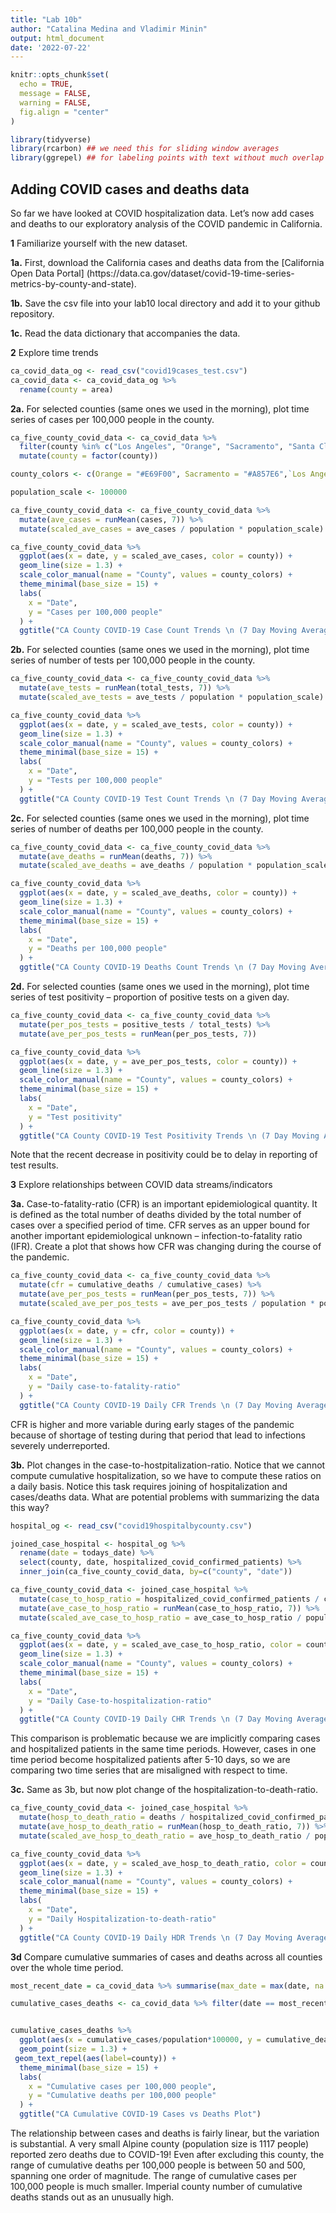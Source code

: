 ```yaml
---
title: "Lab 10b"
author: "Catalina Medina and Vladimir Minin"
output: html_document
date: '2022-07-22'
---
```


```r
knitr::opts_chunk$set(
  echo = TRUE,
  message = FALSE,
  warning = FALSE,
  fig.align = "center"
)
```

```r
library(tidyverse)
library(rcarbon) ## we need this for sliding window averages
library(ggrepel) ## for labeling points with text without much overlap
```


## Adding COVID cases and deaths data

So far we have looked at COVID hospitalization data. Let's now add cases and deaths to our exploratory analysis of the COVID pandemic in California.

**1** Familiarize yourself with the new dataset.

**1a.** First, download the California cases and deaths data from the [California Open Data Portal] (https://data.ca.gov/dataset/covid-19-time-series-metrics-by-county-and-state). 

**1b.** Save the csv file into your lab10 local directory and add it to your github repository. 


**1c.** Read the data dictionary that accompanies the data.


**2** Explore time trends

```r
ca_covid_data_og <- read_csv("covid19cases_test.csv")
ca_covid_data <- ca_covid_data_og %>% 
  rename(county = area)
```

**2a.** For selected counties (same ones we used in the morning), plot time series of cases per 100,000 people in the county.

```r
ca_five_county_covid_data <- ca_covid_data %>% 
  filter(county %in% c("Los Angeles", "Orange", "Sacramento", "Santa Clara", "San Francisco")) %>% 
  mutate(county = factor(county))

county_colors <- c(Orange = "#E69F00", Sacramento = "#A857E6",`Los Angeles` = "#0072B2", `Santa Clara` = "#CC79A7", `San Francisco` = "#009E73")

population_scale <- 100000
```

```r
ca_five_county_covid_data <- ca_five_county_covid_data %>% 
  mutate(ave_cases = runMean(cases, 7)) %>% 
  mutate(scaled_ave_cases = ave_cases / population * population_scale)

ca_five_county_covid_data %>% 
  ggplot(aes(x = date, y = scaled_ave_cases, color = county)) +
  geom_line(size = 1.3) + 
  scale_color_manual(name = "County", values = county_colors) + 
  theme_minimal(base_size = 15) + 
  labs(
    x = "Date",
    y = "Cases per 100,000 people"
  ) + 
  ggtitle("CA County COVID-19 Case Count Trends \n (7 Day Moving Average)")
```

**2b.** For selected counties (same ones we used in the morning), plot time series of number of tests per 100,000 people in the county.
```r
ca_five_county_covid_data <- ca_five_county_covid_data %>% 
  mutate(ave_tests = runMean(total_tests, 7)) %>% 
  mutate(scaled_ave_tests = ave_tests / population * population_scale)

ca_five_county_covid_data %>% 
  ggplot(aes(x = date, y = scaled_ave_tests, color = county)) +
  geom_line(size = 1.3) + 
  scale_color_manual(name = "County", values = county_colors) + 
  theme_minimal(base_size = 15) + 
  labs(
    x = "Date",
    y = "Tests per 100,000 people"
  ) + 
  ggtitle("CA County COVID-19 Test Count Trends \n (7 Day Moving Average)")
```

**2c.** For selected counties (same ones we used in the morning), plot time series of number of deaths per 100,000 people in the county.
```r
ca_five_county_covid_data <- ca_five_county_covid_data %>% 
  mutate(ave_deaths = runMean(deaths, 7)) %>% 
  mutate(scaled_ave_deaths = ave_deaths / population * population_scale)

ca_five_county_covid_data %>% 
  ggplot(aes(x = date, y = scaled_ave_deaths, color = county)) +
  geom_line(size = 1.3) + 
  scale_color_manual(name = "County", values = county_colors) + 
  theme_minimal(base_size = 15) + 
  labs(
    x = "Date",
    y = "Deaths per 100,000 people"
  ) + 
  ggtitle("CA County COVID-19 Deaths Count Trends \n (7 Day Moving Average)")
```

**2d.** For selected counties (same ones we used in the morning), plot time series of test positivity -- proportion of positive tests on a given day.
```r
ca_five_county_covid_data <- ca_five_county_covid_data %>% 
  mutate(per_pos_tests = positive_tests / total_tests) %>% 
  mutate(ave_per_pos_tests = runMean(per_pos_tests, 7)) 

ca_five_county_covid_data %>% 
  ggplot(aes(x = date, y = ave_per_pos_tests, color = county)) +
  geom_line(size = 1.3) + 
  scale_color_manual(name = "County", values = county_colors) + 
  theme_minimal(base_size = 15) + 
  labs(
    x = "Date",
    y = "Test positivity"
  ) + 
  ggtitle("CA County COVID-19 Test Positivity Trends \n (7 Day Moving Average)")
```

Note that the recent decrease in positivity could be to delay in reporting of test results.

**3** Explore relationships between COVID data streams/indicators

**3a.** Case-to-fatality-ratio (CFR) is an important epidemiological quantity. It is defined as the total number of deaths divided by the total number of  cases over a specified period of time. CFR serves as an upper bound for another important epidemiological unknown -- infection-to-fatality ratio (IFR). Create a plot that shows how CFR was changing during the course of the pandemic.
```r
ca_five_county_covid_data <- ca_five_county_covid_data %>% 
  mutate(cfr = cumulative_deaths / cumulative_cases) %>% 
  mutate(ave_per_pos_tests = runMean(per_pos_tests, 7)) %>% 
  mutate(scaled_ave_per_pos_tests = ave_per_pos_tests / population * population_scale)

ca_five_county_covid_data %>% 
  ggplot(aes(x = date, y = cfr, color = county)) +
  geom_line(size = 1.3) + 
  scale_color_manual(name = "County", values = county_colors) + 
  theme_minimal(base_size = 15) + 
  labs(
    x = "Date",
    y = "Daily case-to-fatality-ratio"
  ) + 
  ggtitle("CA County COVID-19 Daily CFR Trends \n (7 Day Moving Average)")
```

CFR is  higher and more variable during early stages of the pandemic because of shortage of testing during that period that lead to infections severely underreported.

**3b.** Plot changes in the case-to-hostpitalization-ratio. Notice that we cannot compute cumulative hospitalization,  so we have to compute these ratios on a daily basis. Notice this task requires joining of hospitalization and cases/deaths data. What are potential problems with summarizing the data this way?

```r
hospital_og <- read_csv("covid19hospitalbycounty.csv")

joined_case_hospital <- hospital_og %>% 
  rename(date = todays_date) %>% 
  select(county, date, hospitalized_covid_confirmed_patients) %>% 
  inner_join(ca_five_county_covid_data, by=c("county", "date"))
```

```r
ca_five_county_covid_data <- joined_case_hospital %>% 
  mutate(case_to_hosp_ratio = hospitalized_covid_confirmed_patients / cases) %>% 
  mutate(ave_case_to_hosp_ratio = runMean(case_to_hosp_ratio, 7)) %>% 
  mutate(scaled_ave_case_to_hosp_ratio = ave_case_to_hosp_ratio / population * population_scale)

ca_five_county_covid_data %>% 
  ggplot(aes(x = date, y = scaled_ave_case_to_hosp_ratio, color = county)) +
  geom_line(size = 1.3) + 
  scale_color_manual(name = "County", values = county_colors) + 
  theme_minimal(base_size = 15) + 
  labs(
    x = "Date",
    y = "Daily Case-to-hospitalization-ratio"
  ) + 
  ggtitle("CA County COVID-19 Daily CHR Trends \n (7 Day Moving Average)")
```

This comparison is problematic because we are implicitly comparing cases and hospitalized patients in the same time periods. However, cases in one time period become hospitalized patients after 5-10 days, so we are comparing two time series that are misaligned with respect to time.

**3c.** Same as 3b, but now plot change of the hospitalization-to-death-ratio.  

```r
ca_five_county_covid_data <- joined_case_hospital %>% 
  mutate(hosp_to_death_ratio = deaths / hospitalized_covid_confirmed_patients) %>% 
  mutate(ave_hosp_to_death_ratio = runMean(hosp_to_death_ratio, 7)) %>% 
  mutate(scaled_ave_hosp_to_death_ratio = ave_hosp_to_death_ratio / population * population_scale)

ca_five_county_covid_data %>% 
  ggplot(aes(x = date, y = scaled_ave_hosp_to_death_ratio, color = county)) +
  geom_line(size = 1.3) + 
  scale_color_manual(name = "County", values = county_colors) + 
  theme_minimal(base_size = 15) + 
  labs(
    x = "Date",
    y = "Daily Hospitalization-to-death-ratio"
  ) + 
  ggtitle("CA County COVID-19 Daily HDR Trends \n (7 Day Moving Average)")
```

**3d** Compare cumulative summaries of cases and deaths across all counties over the whole time period.
```r
most_recent_date = ca_covid_data %>% summarise(max_date = max(date, na.rm=T))

cumulative_cases_deaths <- ca_covid_data %>% filter(date == most_recent_date & area_type == "County")


cumulative_cases_deaths %>% 
  ggplot(aes(x = cumulative_cases/population*100000, y = cumulative_deaths/population*100000)) +
  geom_point(size = 1.3) + 
 geom_text_repel(aes(label=county)) +
  theme_minimal(base_size = 15) + 
  labs(
    x = "Cumulative cases per 100,000 people",
    y = "Cumulative deaths per 100,000 people"
  ) + 
  ggtitle("CA Cumulative COVID-19 Cases vs Deaths Plot")
```

The relationship between cases and deaths is fairly linear, but the variation is substantial. A very small Alpine county (population size is 1117 people) reported zero deaths due to COVID-19! Even after excluding this county, the range of cumulative deaths per 100,000 people is between 50 and 500, spanning one order of magnitude. The range of cumulative cases per 100,000 people is much smaller. Imperial county number of cumulative deaths stands out as an unusually high. 